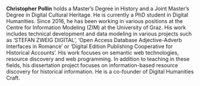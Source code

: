 **Christopher Pollin** holds a Master’s Degree in History and a Joint Master’s Degree in Digital Cultural Heritage. He is currently a PhD student in Digital Humanities. Since 2016, he has been working in various positions at the Centre for Information Modeling (ZIM) at the University of Graz. His work includes technical development and data modeling in various projects such as ‘STEFAN ZWEIG DIGITAL’, ‘Open Access Database Adjective-Adverb Interfaces in Romance’ or ‘Digital Edition Publishing Cooperative for Historical Accounts’. His work focuses on semantic web technologies, resource discovery and web programming. In addition to teaching in these fields, his dissertation project focuses on information-based resource discovery for historical information. He is a co-founder of Digital Humanities Craft.
